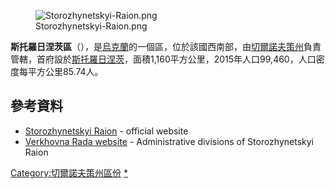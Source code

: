 [[Image:Storozhynetskyi-Raion.png|right]]

'''斯托羅日涅茨區'''（{{lang-uk|Сторожинецький район}}），是[[烏克蘭|烏克蘭]]的一個區，位於該國西南部，由[[切爾諾夫策州|切爾諾夫策州]]負責管轄，首府設於[[斯托羅日涅茨|斯托羅日涅茨]]，面積1,160平方公里，2015年人口99,460，人口密度每平方公里85.74人。

==參考資料==
*[https://web.archive.org/web/20060821113351/http://www.bucoda.cv.ua/bukovina/12/index.html Storozhynetskyi Raion] -  official website {{uk icon}}
* [https://web.archive.org/web/20070927224432/http://gska2.rada.gov.ua:7777/pls/z7502/A005?rf7571=39347 Verkhovna Rada website] - Administrative divisions of Storozhynetskyi Raion {{uk icon}}

[[Category:切爾諾夫策州區份|Category:切爾諾夫策州區份]]
[[Category:斯托羅日涅茨區|*]]


{{Chernivtsi-geo-stub}}
